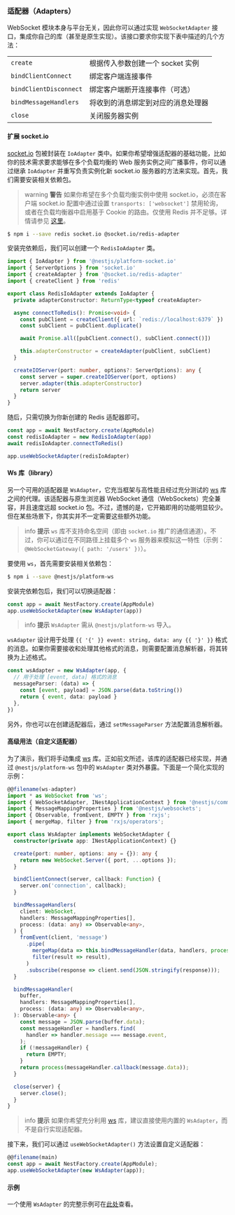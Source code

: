 ### 适配器（Adapters）

WebSocket 模块本身与平台无关，因此你可以通过实现 `WebSocketAdapter` 接口，集成你自己的库（甚至是原生实现）。该接口要求你实现下表中描述的几个方法：

<table>
  <tr>
    <td>
      <code>create</code>
    </td>
    <td>根据传入参数创建一个 socket 实例</td>
  </tr>
  <tr>
    <td>
      <code>bindClientConnect</code>
    </td>
    <td>绑定客户端连接事件</td>
  </tr>
  <tr>
    <td>
      <code>bindClientDisconnect</code>
    </td>
    <td>绑定客户端断开连接事件（可选）</td>
  </tr>
  <tr>
    <td>
      <code>bindMessageHandlers</code>
    </td>
    <td>将收到的消息绑定到对应的消息处理器</td>
  </tr>
  <tr>
    <td>
      <code>close</code>
    </td>
    <td>关闭服务器实例</td>
  </tr>
</table>

#### 扩展 socket.io

[socket.io](https://github.com/socketio/socket.io) 包被封装在 `IoAdapter` 类中。如果你希望增强适配器的基础功能，比如你的技术需求要求能够在多个负载均衡的 Web 服务实例之间广播事件，你可以通过继承 `IoAdapter` 并重写负责实例化新 socket.io 服务器的方法来实现。首先，我们需要安装相关依赖包。

> warning **警告** 如果你希望在多个负载均衡实例中使用 socket.io，必须在客户端 socket.io 配置中通过设置 `transports: ['websocket']` 禁用轮询，或者在负载均衡器中启用基于 Cookie 的路由。仅使用 Redis 并不足够。详情请参见 [这里](https://socket.io/docs/v4/using-multiple-nodes/#enabling-sticky-session)。

```bash
$ npm i --save redis socket.io @socket.io/redis-adapter
```

安装完依赖后，我们可以创建一个 `RedisIoAdapter` 类。

```typescript
import { IoAdapter } from '@nestjs/platform-socket.io'
import { ServerOptions } from 'socket.io'
import { createAdapter } from '@socket.io/redis-adapter'
import { createClient } from 'redis'

export class RedisIoAdapter extends IoAdapter {
  private adapterConstructor: ReturnType<typeof createAdapter>

  async connectToRedis(): Promise<void> {
    const pubClient = createClient({ url: `redis://localhost:6379` })
    const subClient = pubClient.duplicate()

    await Promise.all([pubClient.connect(), subClient.connect()])

    this.adapterConstructor = createAdapter(pubClient, subClient)
  }

  createIOServer(port: number, options?: ServerOptions): any {
    const server = super.createIOServer(port, options)
    server.adapter(this.adapterConstructor)
    return server
  }
}
```

随后，只需切换为你新创建的 Redis 适配器即可。

```typescript
const app = await NestFactory.create(AppModule)
const redisIoAdapter = new RedisIoAdapter(app)
await redisIoAdapter.connectToRedis()

app.useWebSocketAdapter(redisIoAdapter)
```

#### Ws 库（library）

另一个可用的适配器是 `WsAdapter`，它充当框架与高性能且经过充分测试的 [ws](https://github.com/websockets/ws) 库之间的代理。该适配器与原生浏览器 WebSocket 通信（WebSockets）完全兼容，并且速度远超 socket.io 包。不过，遗憾的是，它开箱即用的功能明显较少。但在某些场景下，你其实并不一定需要这些额外功能。

> info **提示** `ws` 库不支持命名空间（即由 `socket.io` 推广的通信通道）。不过，你可以通过在不同路径上挂载多个 `ws` 服务器来模拟这一特性（示例：`@WebSocketGateway({ path: '/users' })`）。

要使用 `ws`，首先需要安装相关依赖包：

```bash
$ npm i --save @nestjs/platform-ws
```

安装完依赖包后，我们可以切换适配器：

```typescript
const app = await NestFactory.create(AppModule)
app.useWebSocketAdapter(new WsAdapter(app))
```

> info **提示** `WsAdapter` 需从 `@nestjs/platform-ws` 导入。

`wsAdapter` 设计用于处理 `{{ '{' }} event: string, data: any {{ '}' }}` 格式的消息。如果你需要接收和处理其他格式的消息，则需要配置消息解析器，将其转换为上述格式。

```typescript
const wsAdapter = new WsAdapter(app, {
  // 用于处理 [event, data] 格式的消息
  messageParser: (data) => {
    const [event, payload] = JSON.parse(data.toString())
    return { event, data: payload }
  },
})
```

另外，你也可以在创建适配器后，通过 `setMessageParser` 方法配置消息解析器。

#### 高级用法（自定义适配器）

为了演示，我们将手动集成 [ws](https://github.com/websockets/ws) 库。正如前文所述，该库的适配器已经实现，并通过 `@nestjs/platform-ws` 包中的 `WsAdapter` 类对外暴露。下面是一个简化实现的示例：

```typescript
@@filename(ws-adapter)
import * as WebSocket from 'ws';
import { WebSocketAdapter, INestApplicationContext } from '@nestjs/common';
import { MessageMappingProperties } from '@nestjs/websockets';
import { Observable, fromEvent, EMPTY } from 'rxjs';
import { mergeMap, filter } from 'rxjs/operators';

export class WsAdapter implements WebSocketAdapter {
  constructor(private app: INestApplicationContext) {}

  create(port: number, options: any = {}): any {
    return new WebSocket.Server({ port, ...options });
  }

  bindClientConnect(server, callback: Function) {
    server.on('connection', callback);
  }

  bindMessageHandlers(
    client: WebSocket,
    handlers: MessageMappingProperties[],
    process: (data: any) => Observable<any>,
  ) {
    fromEvent(client, 'message')
      .pipe(
        mergeMap(data => this.bindMessageHandler(data, handlers, process)),
        filter(result => result),
      )
      .subscribe(response => client.send(JSON.stringify(response)));
  }

  bindMessageHandler(
    buffer,
    handlers: MessageMappingProperties[],
    process: (data: any) => Observable<any>,
  ): Observable<any> {
    const message = JSON.parse(buffer.data);
    const messageHandler = handlers.find(
      handler => handler.message === message.event,
    );
    if (!messageHandler) {
      return EMPTY;
    }
    return process(messageHandler.callback(message.data));
  }

  close(server) {
    server.close();
  }
}
```

> info **提示** 如果你希望充分利用 [ws](https://github.com/websockets/ws) 库，建议直接使用内置的 `WsAdapter`，而不是自行实现适配器。

接下来，我们可以通过 `useWebSocketAdapter()` 方法设置自定义适配器：

```typescript
@@filename(main)
const app = await NestFactory.create(AppModule);
app.useWebSocketAdapter(new WsAdapter(app));
```

#### 示例

一个使用 `WsAdapter` 的完整示例可在[此处](https://github.com/nestjs/nest/tree/master/sample/16-gateways-ws)查看。
